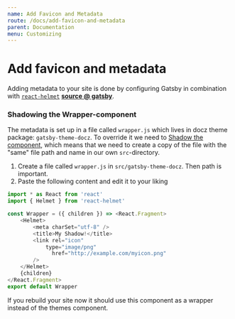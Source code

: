```yaml
---
name: Add Favicon and Metadata
route: /docs/add-favicon-and-metadata
parent: Documentation
menu: Customizing
---
```


# Add favicon and metadata

Adding metadata to your site is done by configuring Gatsby in combination with [`react-helmet`](https://github.com/nfl/react-helmet) [**source @ gatsby**](https://www.gatsbyjs.org/docs/add-page-metadata/).


### Shadowing the Wrapper-component

The metadata is set up in a file called `wrapper.js` which lives in docz theme package: `gatsby-theme-docz`. To override it we need to [Shadow the component](https://www.gatsbyjs.org/blog/2019-04-29-component-shadowing/), which means that we need to create a copy of the file with the "same" file path and name in our own `src`-directory.

1. Create a file called `wrapper.js` in `src/gatsby-theme-docz`. Then path is important.
2. Paste the following content and edit it to your liking
```js
import * as React from 'react'
import { Helmet } from 'react-helmet'

const Wrapper = ({ children }) => <React.Fragment>
	<Helmet>
		<meta charSet="utf-8" />
		<title>My Shadow!</title>
		<link rel="icon"
      		type="image/png"
		      href="http://example.com/myicon.png"
		/>
	</Helmet>
	{children}
</React.Fragment>
export default Wrapper
```

If you rebuild your site now it should use this component as a wrapper instead of the themes component.

